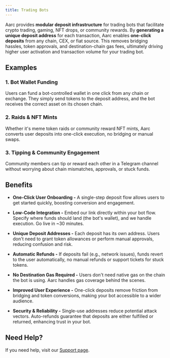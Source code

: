 ```yaml
---
title: Trading Bots
---
```


Aarc provides **modular deposit infrastructure** for trading bots that facilitate crypto trading, gaming, NFT drops, or community rewards. By **generating a unique deposit address** for each transaction, Aarc enables **one-click deposits** from any chain, CEX, or fiat source. This removes bridging hassles, token approvals, and destination-chain gas fees, ultimately driving higher user activation and transaction volume for your trading bot.

## Examples

### 1. **Bot Wallet Funding**
Users can fund a bot-controlled wallet in one click from any chain or exchange. They simply send tokens to the deposit address, and the bot receives the correct asset on its chosen chain.

### 2. **Raids & NFT Mints**
Whether it's meme token raids or community reward NFT mints, Aarc converts user deposits into one-click execution, no bridging or manual swaps.

### 3. **Tipping & Community Engagement**
Community members can tip or reward each other in a Telegram channel without worrying about chain mismatches, approvals, or stuck funds.

## Benefits

* **One-Click User Onboarding -** A single-step deposit flow allows users to get started quickly, boosting conversion and engagement.

* **Low-Code Integration -** Embed our link directly within your bot flow. Specify where funds should land (the bot's wallet), and we handle execution. Go live in ~30 minutes.

* **Unique Deposit Addresses -** Each deposit has its own address. Users don't need to grant token allowances or perform manual approvals, reducing confusion and risk.

* **Automatic Refunds -** If deposits fail (e.g., network issues), funds revert to the user automatically, no manual refunds or support tickets for stuck tokens.

* **No Destination Gas Required -** Users don't need native gas on the chain the bot is using. Aarc handles gas coverage behind the scenes.

* **Improved User Experience -** One-click deposits remove friction from bridging and token conversions, making your bot accessible to a wider audience.

* **Security & Reliability -** Single-use addresses reduce potential attack vectors. Auto-refunds guarantee that deposits are either fulfilled or returned, enhancing trust in your bot.

## Need Help?

If you need help, visit our [Support page](/support).